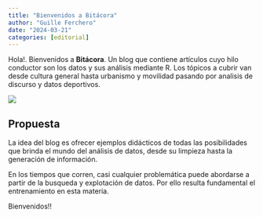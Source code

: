 ```yaml
---
title: "Bienvenidos a Bitácora"
author: "Guille Ferchero"
date: "2024-03-21"
categories: [editorial]
---
```


Hola!. Bienvenidos a **Bitácora**. Un blog que contiene artículos cuyo hilo conductor son los datos y sus análisis mediante R. Los tópicos a cubrir van desde cultura general hasta urbanismo y movilidad pasando por analisis de discurso y datos deportivos.

![](thumbnail2.jpg)

## Propuesta

La idea del blog es ofrecer ejemplos didácticos de todas las posibilidades que brinda el mundo del análisis de datos, desde su limpieza hasta la generación de información.

En los tiempos que corren, casi cualquier problemática puede abordarse a partir de la busqueda y explotación de datos. Por ello resulta fundamental el entrenamiento en esta materia.

Bienvenidos!!
